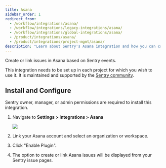 ```yaml
---
title: Asana
sidebar_order: 1
redirect_from:
  - /workflow/integrations/asana/
  - /workflow/integrations/legacy-integrations/asana/
  - /workflow/integrations/global-integrations/asana/
  - /product/integrations/asana/
  - /product/integrations/project-mgmt/asana/
description: "Learn about Sentry's Asana integration and how you can create or link issues in Asana based on Sentry events."
---
```


Create or link issues in Asana based on Sentry events.

This integration needs to be set up in each project for which you wish to use it. It is maintained and supported by the [Sentry community](https://open.sentry.io/).

## Install and Configure

<Note>

Sentry owner, manager, or admin permissions are required to install this integration.

</Note>

1. Navigate to **Settings > Integrations > Asana**

   ![](asana.png)

2. Link your Asana account and select an organization or workspace.
3. Click "Enable Plugin".
4. The option to create or link Asana issues will be displayed from your Sentry issue pages.
